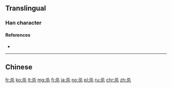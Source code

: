 {{also|殺}}
==Translingual==

===Han character===
{{Han char|rn=75|rad=木|as=02|sn=6|four=|canj=KD,XKD|ids=⿱㐅木}}

====References====
* {{Han ref|kx=0510.181|hdz=21155.030|uh=6740|ud=26432}}

----

==Chinese==
{{zh-see|殺}}

[[fr:杀]]
[[ko:杀]]
[[lt:杀]]
[[mg:杀]]
[[fj:杀]]
[[ja:杀]]
[[no:杀]]
[[pl:杀]]
[[ru:杀]]
[[chr:杀]]
[[zh:杀]]